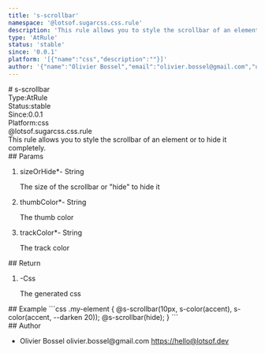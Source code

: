 ```yaml
---
title: 's-scrollbar'
namespace: '@lotsof.sugarcss.css.rule'
description: 'This rule allows you to style the scrollbar of an element or to hide it completely.'
type: 'AtRule'
status: 'stable'
since: '0.0.1'
platform: '[{"name":"css","description":""}]'
author: '{"name":"Olivier Bossel","email":"olivier.bossel@gmail.com","url":"https://hello@lotsof.dev"}'
---
```

<div class="docmap-mdx">
# s-scrollbar
<div class="_metas">
<div class="_type"><span class="_type-label">Type:</span><span class="_type-value">AtRule</span></div>
<div class="_status"><span class="_status-label">Status:</span><span class="_status-value -stable">stable</span></div>
<div class="_since"><span class="_since-label">Since:</span><span class="_since-value">0.0.1</span></div>
<div class="_platform"><span class="_platform-label">Platform:</span><span class="_platform-value -css">css</span></div>
</div>
<div class="_namespace">@lotsof.sugarcss.css.rule</div>
<div class="_description typo-lead typo-format">
This rule allows you to style the scrollbar of an element or to hide it completely.
</div>
<div class="_params">
## Params
<ol class="_list">
<li class="_item">
<span class="_name">sizeOrHide<span class="_required">*</span></span><span class="_default">-</span> <span class="_type">String</span>
<p class="_description">The size of the scrollbar or &quot;hide&quot; to hide it</p>
</li>
<li class="_item">
<span class="_name">thumbColor<span class="_required">*</span></span><span class="_default">-</span> <span class="_type">String</span>
<p class="_description">The thumb color</p>
</li>
<li class="_item">
<span class="_name">trackColor<span class="_required">*</span></span><span class="_default">-</span> <span class="_type">String</span>
<p class="_description">The track color</p>
</li>
</ol>
</div>
<div class="_return">
## Return
<ol class="_list">
<li class="_item">
<span class="_default">-</span><span class="_type">Css</span>
<p class="_description">The generated css</p>
</li>
</ol>
</div>
<div class="_examples">
## Example
```css
.my-element {
     @s-scrollbar(10px, s-color(accent), s-color(accent, --darken 20));
     @s-scrollbar(hide);
}
```
</div>
<div class="_author">
## Author
<ul class="_list">
<li class="_item">
<span class="_name">Olivier Bossel</span>
<span class="_email">olivier.bossel@gmail.com</span>
<a href="https://hello@lotsof.dev" target="_blank" class="_url">https://hello@lotsof.dev</a>
</li>
</ul>
</div>
</div>